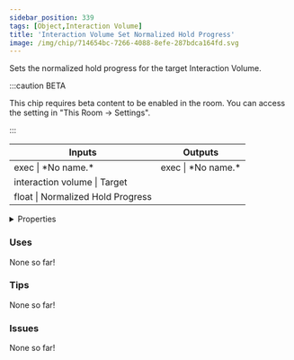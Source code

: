 ```yaml
---
sidebar_position: 339
tags: [Object,Interaction Volume]
title: 'Interaction Volume Set Normalized Hold Progress'
image: /img/chip/714654bc-7266-4088-8efe-287bdca164fd.svg
---
```


Sets the normalized hold progress for the target Interaction Volume.

:::caution BETA

This chip requires beta content to be enabled in the room. You can access the setting in "This Room -> Settings".

:::

<IChip uuid="714654bc-7266-4088-8efe-287bdca164fd"/>

<table><thead><tr><th>Inputs</th><th>Outputs</th></tr></thead><tbody><tr><td>exec | *No name.*</td><td>exec | *No name.*</td></tr><tr><td>interaction volume | Target</td><td /></tr><tr><td>float | Normalized Hold Progress</td><td /></tr></tbody></table>

<details>
  <summary>Properties</summary>
  <div>
    <div>
    <table>
      <tbody>
        <tr>
          <td>Is beta required?</td>
          <td>Yes</td>
        </tr>
        <tr>
          <td>Is chip a trolling risk?</td>
          <td>No</td>
        </tr>
        <tr>
          <td>Is chip a role assignment risk?</td>
          <td>No</td>
        </tr>
        <tr>
          <td>Chip UUID</td>
          <td>714654bc-7266-4088-8efe-287bdca164fd</td>
        </tr>
        <tr>
          <td>Room availability</td>
          <td>Available everywhere</td>
        </tr>
      </tbody>
    </table>
    </div>
  </div>
</details>

### Uses

None so far!

### Tips

None so far!

### Issues

None so far!